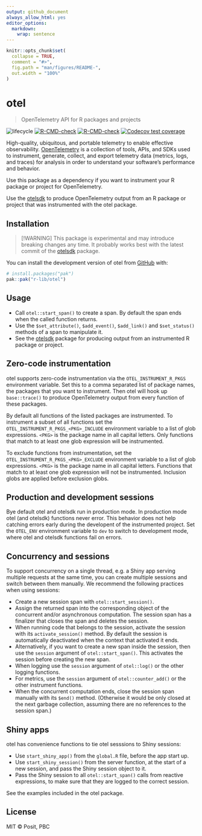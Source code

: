 ```yaml
---
output: github_document
always_allow_html: yes
editor_options:
  markdown:
    wrap: sentence
---
```


<!-- README.md is generated from README.Rmd. Please edit that file -->

```r
knitr::opts_chunk$set(
  collapse = TRUE,
  comment = "#>",
  fig.path = "man/figures/README-",
  out.width = "100%"
)
```

# otel

> OpenTelemetry API for R packages and projects

<!-- badges: start -->
![lifecycle](https://lifecycle.r-lib.org/articles/figures/lifecycle-experimental.svg) [![R-CMD-check](https://github.com/r-lib/otel/actions/workflows/R-CMD-check.yaml/badge.svg)](https://github.com/r-lib/otel/actions/workflows/R-CMD-check.yaml)
[![R-CMD-check](https://github.com/r-lib/otel/actions/workflows/R-CMD-check.yaml/badge.svg)](https://github.com/r-lib/otel/actions/workflows/R-CMD-check.yaml)
[![Codecov test coverage](https://codecov.io/gh/r-lib/otel/graph/badge.svg)](https://app.codecov.io/gh/r-lib/otel)
<!-- badges: end -->

High-quality, ubiquitous, and portable telemetry to enable effective observability. [OpenTelemetry](https://opentelemetry.io/docs/) is a collection of tools, APIs, and SDKs used to instrument, generate, collect, and export telemetry data (metrics, logs, and traces) for analysis in order to understand your software's performance and behavior.

Use this package as a dependency if you want to instrument your R package or project for OpenTelemetry.

Use the [otelsdk](https://github.com/r-lib/otelsdk) to produce OpenTelemetry output from an R package or project that was instrumented with the otel package.

## Installation

> [!WARNING]
> This package is experimental and may introduce breaking changes any time.
> It probably works best with the latest commit of the
> [otelsdk](https://github.com/r-lib/otelsdk) package.

You can install the development version of otel from [GitHub](https://github.com/) with:

``` r
# install.packages("pak")
pak::pak("r-lib/otel")
```

## Usage

* Call `otel::start_span()` to create a span. By default the span ends when the called function returns.
* Use the `$set_attribute()`, `$add_event()`, `$add_link()` and `$set_status()` methods of a span to manipulate it.
* See the [otelsdk](https://github.com/r-lib/otelsdk) package for producing output from an instrumented R package or project.

## Zero-code instrumentation

otel supports zero-code instrumentation via the `OTEL_INSTRUMENT_R_PKGS` environment variable. Set this to a comma separated list of package names, the packages that you want to instrument. Then otel will hook up `base::trace()` to produce OpenTelemetry output from every function of these packages.

By default all functions of the listed packages are instrumented. To instrument a subset of all functions set the `OTEL_INSTRUMENT_R_PKGS_<PKG>_INCLUDE` environment variable to a list of glob expressions. `<PKG>` is the package name in all capital letters. Only functions that match to at least one glob expression will be instrumented.

To exclude functions from instrumentation, set the `OTEL_INSTRUMENT_R_PKGS_<PKG>_EXCLUDE` environment variable to a list of glob expressions. `<PKG>` is the package name in all capital letters. Functions that match to at least one glob expression will not be instrumented. Inclusion globs are applied before exclusion globs.

## Production and development sessions

Bye default otel and otelsdk run in production mode. In production mode otel (and otelsdk) functions never error. This behavior does not help catching errors early during the developent of the instrumented project. Set the `OTEL_ENV` environment variable to `dev` to switch to development mode, where otel and otelsdk functions fail on errors.

## Concurrency and sessions

To support concurrency on a single thread, e.g. a Shiny app serving multiple requests at the same time, you can create multiple sessions and switch between them manually.
We recommend the following practices when using sessions:

* Create a new session span with `otel::start_session()`.
* Assign the returned span into the corresponding object of the concurrent
  and/or asynchronous computation. The session span has a finalizer that
  closes the span and deletes the session.
* When running code that belongs to the session, activate the session with
  its `activate_session()` method. By default the session is automatically
  deactivated when the context that activated it ends.
* Alternatively, if you want to create a new span inside the session, then
  use the `session` argument of `otel::start_span()`. This activates the
  session before creating the new span.
* When logging use the `session` argument of `otel::log()` or the other
  logging functions.
* For metrics, use the `session` argument of `otel::counter_add()` or the
  other instrument functions.
* When the concurrent computation ends, close the session span manually
  with its `$end()` method. (Otherwise it would be only closed at the
  next garbage collection, assuming there are no references to the
  session span.)

## Shiny apps

otel has convenience functions to tie otel sesssions to Shiny sessions:

* Use `start_shiny_app()` from the `global.R` file, before the app start up.
* Use `start_shiny_session()` from the server function, at the start of a new session, and pass the Shiny session object to it.
* Pass the Shiny session to all `otel::start_span()` calls from reactive expressions, to make sure that they are logged to the correct session.

See the examples included in the otel package.

## License

MIT © Posit, PBC
